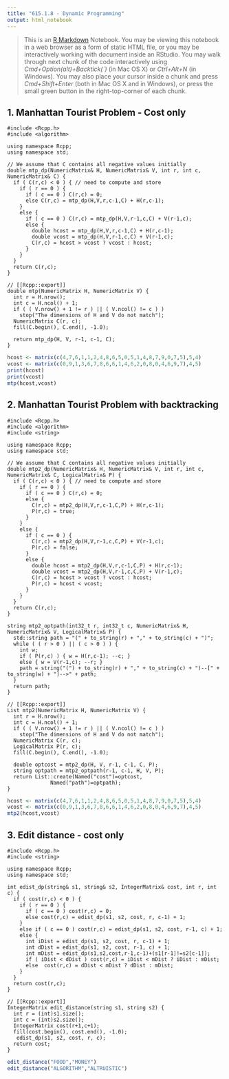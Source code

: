 ```yaml
---
title: "615.1.8 - Dynamic Programming"
output: html_notebook
---
```


> This is an [R Markdown](http://rmarkdown.rstudio.com) Notebook. You may be viewing this notebook in a web browser as a form of static HTML file, or you may be interactively working with document inside an RStudio.
You may walk through next chunk of the code interactively using *Cmd+Option(alt)+Backtick(`)* (in Mac OS X) or *Ctrl+Alt+N* (in Windows). You may also place your cursor inside a chunk and press *Cmd+Shift+Enter* (both in Mac OS X and in Windows), or press the small green button in the right-top-corner of each chunk.

## 1. Manhattan Tourist Problem - Cost only

```Rcpp
#include <Rcpp.h>
#include <algorithm>

using namespace Rcpp;
using namespace std;

// We assume that C contains all negative values initially
double mtp_dp(NumericMatrix& H, NumericMatrix& V, int r, int c, NumericMatrix& C) {
  if ( C(r,c) < 0 ) { // need to compute and store
    if ( r == 0 ) {
      if ( c == 0 ) C(r,c) = 0;
      else C(r,c) = mtp_dp(H,V,r,c-1,C) + H(r,c-1);
    }
    else {
      if ( c == 0 ) C(r,c) = mtp_dp(H,V,r-1,c,C) + V(r-1,c);
      else {
        double hcost = mtp_dp(H,V,r,c-1,C) + H(r,c-1);
        double vcost = mtp_dp(H,V,r-1,c,C) + V(r-1,c);
        C(r,c) = hcost > vcost ? vcost : hcost;
      }
    }
  }
  return C(r,c);
}

// [[Rcpp::export]]
double mtp(NumericMatrix H, NumericMatrix V) {
  int r = H.nrow();
  int c = H.ncol() + 1;
  if ( ( V.nrow() + 1 != r ) || ( V.ncol() != c ) ) 
    stop("The dimensions of H and V do not match");
  NumericMatrix C(r, c);
  fill(C.begin(), C.end(), -1.0);
  
  return mtp_dp(H, V, r-1, c-1, C);
}
```


```r
hcost <- matrix(c(4,7,6,1,1,2,4,8,6,5,0,5,1,4,8,7,9,0,7,5),5,4)
vcost <- matrix(c(0,9,1,3,6,7,8,6,6,1,4,6,2,0,8,0,4,6,9,7),4,5)
print(hcost)
print(vcost)
mtp(hcost,vcost)
```

## 2. Manhattan Tourist Problem with backtracking

```Rcpp
#include <Rcpp.h>
#include <algorithm>
#include <string>

using namespace Rcpp;
using namespace std;

// We assume that C contains all negative values initially
double mtp2_dp(NumericMatrix& H, NumericMatrix& V, int r, int c, NumericMatrix& C, LogicalMatrix& P) {
  if ( C(r,c) < 0 ) { // need to compute and store
    if ( r == 0 ) {
      if ( c == 0 ) C(r,c) = 0;
      else {
        C(r,c) = mtp2_dp(H,V,r,c-1,C,P) + H(r,c-1);
        P(r,c) = true;
      }
    }
    else {
      if ( c == 0 ) {
        C(r,c) = mtp2_dp(H,V,r-1,c,C,P) + V(r-1,c);
        P(r,c) = false;
      }
      else {
        double hcost = mtp2_dp(H,V,r,c-1,C,P) + H(r,c-1);
        double vcost = mtp2_dp(H,V,r-1,c,C,P) + V(r-1,c);
        C(r,c) = hcost > vcost ? vcost : hcost;
        P(r,c) = hcost < vcost;
      }
    }
  }
  return C(r,c);
}

string mtp2_optpath(int32_t r, int32_t c, NumericMatrix& H, NumericMatrix& V, LogicalMatrix& P) {
  std::string path = "(" + to_string(r) + "," + to_string(c) + ")";
  while ( ( r > 0 ) || ( c > 0 ) ) {
    int w;
    if ( P(r,c) ) { w = H(r,c-1); --c; }
    else { w = V(r-1,c); --r; }
    path = string("(") + to_string(r) + "," + to_string(c) + ")--[" + to_string(w) + "]-->" + path;
  }
  return path;
}

// [[Rcpp::export]]
List mtp2(NumericMatrix H, NumericMatrix V) {
  int r = H.nrow();
  int c = H.ncol() + 1;
  if ( ( V.nrow() + 1 != r ) || ( V.ncol() != c ) ) 
    stop("The dimensions of H and V do not match");
  NumericMatrix C(r, c);
  LogicalMatrix P(r, c);
  fill(C.begin(), C.end(), -1.0);
  
  double optcost = mtp2_dp(H, V, r-1, c-1, C, P);
  string optpath = mtp2_optpath(r-1, c-1, H, V, P);
  return List::create(Named("cost")=optcost,
              Named("path")=optpath);
}
```



```r
hcost <- matrix(c(4,7,6,1,1,2,4,8,6,5,0,5,1,4,8,7,9,0,7,5),5,4)
vcost <- matrix(c(0,9,1,3,6,7,8,6,6,1,4,6,2,0,8,0,4,6,9,7),4,5)
mtp2(hcost,vcost)
```

## 3. Edit distance - cost only

```Rcpp
#include <Rcpp.h>
#include <string>

using namespace Rcpp;
using namespace std;

int edist_dp(string& s1, string& s2, IntegerMatrix& cost, int r, int c) {
  if ( cost(r,c) < 0 ) {
    if ( r == 0 ) {
      if ( c == 0 ) cost(r,c) = 0;
      else cost(r,c) = edist_dp(s1, s2, cost, r, c-1) + 1;
    }
    else if ( c == 0 ) cost(r,c) = edist_dp(s1, s2, cost, r-1, c) + 1;  
    else {
      int iDist = edist_dp(s1, s2, cost, r, c-1) + 1;
      int dDist = edist_dp(s1, s2, cost, r-1, c) + 1;
      int mDist = edist_dp(s1,s2,cost,r-1,c-1)+(s1[r-1]!=s2[c-1]);
      if ( iDist < dDist ) cost(r,c) = iDist < mDist ? iDist : mDist;
      else  cost(r,c) = dDist < mDist ? dDist : mDist;
    }
  }
  return cost(r,c);
}    

// [[Rcpp::export]]
IntegerMatrix edit_distance(string s1, string s2) {
  int r = (int)s1.size();
  int c = (int)s2.size();
  IntegerMatrix cost(r+1,c+1);
  fill(cost.begin(), cost.end(), -1.0);
   edist_dp(s1, s2, cost, r, c);
  return cost;
}
```

```r
edit_distance("FOOD","MONEY")
edit_distance("ALGORITHM","ALTRUISTIC")
```